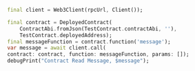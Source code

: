 ```dart
final client = Web3Client(rpcUrl, Client());

final contract = DeployedContract(
    ContractAbi.fromJson(TestContract.contractAbi, ''),
    TestContract.deployedAddress);
final messageFunction = contract.function('message');
var message = await client.call(
contract: contract, function: messageFunction, params: []);
debugPrint("Contract Read Message, $message");
```
